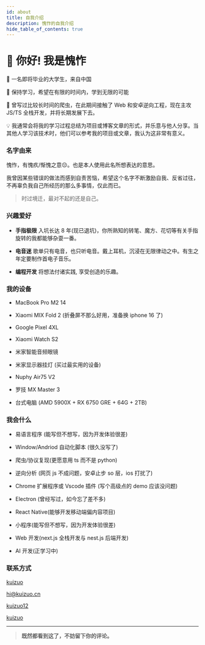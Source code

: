 ```yaml
---
id: about
title: 自我介绍
description: 愧怍的自我介绍
hide_table_of_contents: true
---
```



# 👋 你好! 我是愧怍

🧑 一名即将毕业的大学生，来自中国

🌱 保持学习，希望在有限的时间内，学到无限的可能

🐛 曾写过比较长时间的爬虫，在此期间接触了 Web 和安卓逆向工程，现在主攻 JS/TS 全栈开发，并将长期发展下去。

💡 我通常会将我的学习过程总结为项目或博客文章的形式，并乐意与他人分享。当其他人学习该技术时，他们可以参考我的项目或文章，我认为这非常有意义。

### 名字由来

愧怍，有愧疚/惭愧之意😔。也是本人使用此名所想表达的意思。

我曾因某些错误的做法而感到自责苦恼，希望这个名字不断激励自我、反省过往，不再辜负我自己所经历的那么多事情，仅此而已。

> 时过境迁，最对不起的还是自己。

### 兴趣爱好

- **手指极限** 入坑长达 8 年(现已退坑)，你所熟知的转笔、魔方、花切等有关手指旋转的我都能够杂耍一番。

- **电音迷** 歌单只有电音，也只听电音。戴上耳机，沉浸在无限律动之中。有生之年定要制作首电子音乐。

- **编程开发** 将想法付诸实践, 享受创造的乐趣。

### 我的设备

- MacBook Pro M2 14

- Xiaomi MIX Fold 2 (折叠屏不那么好用，准备换 iphone 16 了)

- Google Pixel 4XL

- Xiaomi Watch S2

- 米家智能音频眼镜

- 米家显示器挂灯 (买过最实用的设备)

- Nuphy Air75 V2

- 罗技 MX Master 3

- 台式电脑 (AMD 5900X + RX 6750 GRE + 64G + 2TB)

### 我会什么

- 易语言程序 (能写但不想写，因为开发体验很差)

- Window/Andriod 自动化脚本 (很久没写了)

- 爬虫/协议复现(更愿意用 ts 而不是 python)

- 逆向分析 (网页 js 不成问题，安卓止步 so 层，ios 打扰了)

- Chrome 扩展程序或 Vscode 插件 (写个高级点的 demo 应该没问题)

- Electron (曾经写过，如今忘了差不多)

- React Native(能够开发移动端偏内容项目)

- 小程序(能写但不想写，因为开发体验很差)

- Web 开发(next.js 全栈开发与 nest.js 后端开发)

- AI 开发(正学习中)

### 联系方式

<p style={{ display: 'flex', 'align-items': 'center', gap: '0.5rem' }}>
  <Icon icon="ri:github-line" width="20" heigth="20" />
  <a href={social.github.href}>kuizuo</a>
</p>

<p style={{ display: 'flex', 'align-items': 'center', gap: '0.5rem' }}>
  <Icon icon="ri:mail-open-line" width="20" heigth="20" />
  <a href={social.email.href}>hi@kuizuo.cn</a>
</p>

<p style={{ display: 'flex', 'align-items': 'center', gap: '0.5rem' }}>
  <Icon icon="ri:wechat-2-line" width="20" heigth="20" />
  <a href={social.wx.href}>kuizuo12</a>
</p>

<p style={{ display: 'flex', 'align-items': 'center', gap: '0.5rem' }}>
  <Icon icon="ri:twitter-x-line" width="20" heigth="20" /> <a href={social.x.href}>kuizuo</a>
</p>

---

> **既然都看到这了，不妨留下你的评论。**

<Comment />

